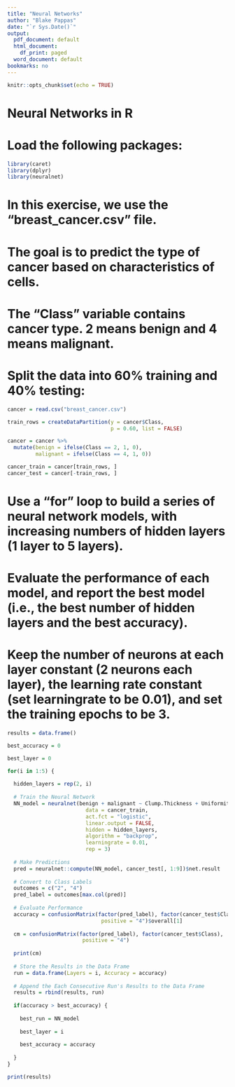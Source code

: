 ---
title: "Neural Networks"
author: "Blake Pappas"
date: "`r Sys.Date()`"
output:
  pdf_document: default
  html_document:
    df_print: paged
  word_document: default
bookmarks: no
---
  
```{r setup, include = FALSE}
knitr::opts_chunk$set(echo = TRUE)
```
# Neural Networks in R
# Load the following packages:
```{r, warning = FALSE, message = FALSE}
library(caret)
library(dplyr)
library(neuralnet)
```

# In this exercise, we use the "breast_cancer.csv" file.
# The goal is to predict the type of cancer based on characteristics of cells. 
# The "Class" variable contains cancer type. 2 means benign and 4 means malignant. 
# Split the data into 60% training and 40% testing:
```{r, warning = FALSE}
cancer = read.csv("breast_cancer.csv")

train_rows = createDataPartition(y = cancer$Class,
                                 p = 0.60, list = FALSE)

cancer = cancer %>%
  mutate(benign = ifelse(Class == 2, 1, 0),
         malignant = ifelse(Class == 4, 1, 0))

cancer_train = cancer[train_rows, ]
cancer_test = cancer[-train_rows, ]
```

# Use a "for" loop to build a series of neural network models, with increasing numbers of hidden layers (1 layer to 5 layers).
# Evaluate the performance of each model, and report the best model (i.e., the best number of hidden layers and the best accuracy).
# Keep the number of neurons at each layer constant (2 neurons each layer), the learning rate constant (set learningrate to be 0.01), and set the training epochs to be 3.
```{r, warning = FALSE}
results = data.frame()

best_accuracy = 0

best_layer = 0

for(i in 1:5) {
  
  hidden_layers = rep(2, i)
  
  # Train the Neural Network
  NN_model = neuralnet(benign + malignant ~ Clump.Thickness + Uniformity.of.Cell.Size + Uniformity.of.Cell.Shape + Marginal.Adhesion + Single.Epithelial.Cell.Size + Bare.Nuclei + Bland.Chromatin + Normal.Nucleoli + Mitoses,
                         data = cancer_train,
                         act.fct = "logistic",
                         linear.output = FALSE,
                         hidden = hidden_layers,
                         algorithm = "backprop",
                         learningrate = 0.01, 
                         rep = 3)
  
  # Make Predictions
  pred = neuralnet::compute(NN_model, cancer_test[, 1:9])$net.result
  
  # Convert to Class Labels
  outcomes = c("2", "4")
  pred_label = outcomes[max.col(pred)]
  
  # Evaluate Performance
  accuracy = confusionMatrix(factor(pred_label), factor(cancer_test$Class),
                              positive = "4")$overall[1]
  
  cm = confusionMatrix(factor(pred_label), factor(cancer_test$Class),
                        positive = "4")
  
  print(cm)
  
  # Store the Results in the Data Frame
  run = data.frame(Layers = i, Accuracy = accuracy)
  
  # Append the Each Consecutive Run's Results to the Data Frame
  results = rbind(results, run)
  
  if(accuracy > best_accuracy) {
    
    best_run = NN_model
    
    best_layer = i
    
    best_accuracy = accuracy
    
  }
}

print(results)
```